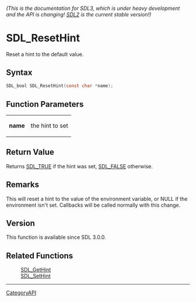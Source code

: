 ====== (This is the documentation for SDL3, which is under heavy development and the API is changing! [https://wiki.libsdl.org/SDL2/ SDL2] is the current stable version!) ======
= SDL_ResetHint =

Reset a hint to the default value.

== Syntax ==

<syntaxhighlight lang='c'>
SDL_bool SDL_ResetHint(const char *name);
</syntaxhighlight>

== Function Parameters ==

{|
|'''name'''
|the hint to set
|}

== Return Value ==

Returns [[SDL_TRUE]] if the hint was set, [[SDL_FALSE]] otherwise.

== Remarks ==

This will reset a hint to the value of the environment variable, or NULL if
the environment isn't set. Callbacks will be called normally with this
change.

== Version ==

This function is available since SDL 3.0.0.

== Related Functions ==

:[[SDL_GetHint]]
:[[SDL_SetHint]]

----
[[CategoryAPI]]


